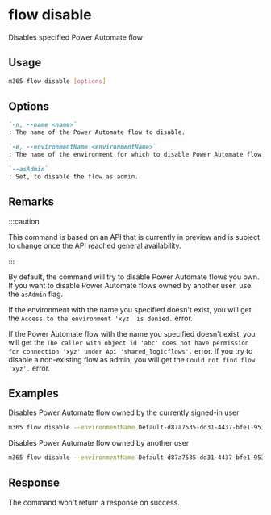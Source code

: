 
# flow disable

Disables specified Power Automate flow

## Usage

```sh
m365 flow disable [options]
```

## Options

```md defintion-list
`-n, --name <name>`
: The name of the Power Automate flow to disable.

`-e, --environmentName <environmentName>`
: The name of the environment for which to disable Power Automate flow.

`--asAdmin`
: Set, to disable the flow as admin.
```

<Global />

## Remarks

:::caution

This command is based on an API that is currently in preview and is subject to change once the API reached general availability.

:::

By default, the command will try to disable Power Automate flows you own. If you want to disable Power Automate flows owned by another user, use the `asAdmin` flag.

If the environment with the name you specified doesn't exist, you will get the `Access to the environment 'xyz' is denied.` error.

If the Power Automate flow with the name you specified doesn't exist, you will get the `The caller with object id 'abc' does not have permission for connection 'xyz' under Api 'shared_logicflows'.` error. If you try to disable a non-existing flow as admin, you will get the `Could not find flow 'xyz'.` error.

## Examples

Disables Power Automate flow owned by the currently signed-in user

```sh
m365 flow disable --environmentName Default-d87a7535-dd31-4437-bfe1-95340acd55c5 --name 3989cb59-ce1a-4a5c-bb78-257c5c39381d
```

Disables Power Automate flow owned by another user

```sh
m365 flow disable --environmentName Default-d87a7535-dd31-4437-bfe1-95340acd55c5 --name 3989cb59-ce1a-4a5c-bb78-257c5c39381d --asAdmin
```

## Response

The command won't return a response on success.
